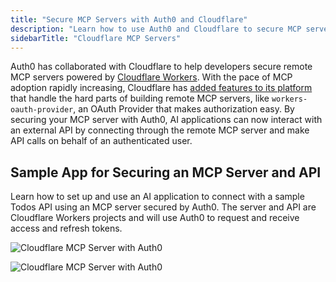 ```yaml
---
title: "Secure MCP Servers with Auth0 and Cloudflare"
description: "Learn how to use Auth0 and Cloudflare to secure MCP servers."
sidebarTitle: "Cloudflare MCP Servers"
---
```


Auth0 has collaborated with Cloudflare to help developers secure remote MCP servers powered by [Cloudflare Workers](https://developers.cloudflare.com/workers/). With the pace of MCP adoption rapidly increasing, Cloudflare has [added features to its platform](https://blog.cloudflare.com/remote-model-context-protocol-servers-mcp/) that handle the hard parts of building remote MCP servers, like `workers-oauth-provider`, an OAuth Provider that makes authorization easy. By securing your MCP server with Auth0, AI applications can now interact with an external API by connecting through the remote MCP server and make API calls on behalf of an authenticated user.

## Sample App for Securing an MCP Server and API

Learn how to set up and use an AI application to connect with a sample Todos API using an MCP server secured by Auth0. The server and API are Cloudflare Workers projects and will use Auth0 to request and receive access and refresh tokens.

<Frame>
<img
  className="block dark:hidden"
  src="https://cdn.auth0.com/website/auth0-ai/assets/diagrams/mcp-light.png"
  alt="Cloudflare MCP Server with Auth0"
/>

<img
  className="hidden dark:block"
  src="https://cdn.auth0.com/website/auth0-ai/assets/diagrams/mcp-dark.png"
  alt="Cloudflare MCP Server with Auth0"
/>
</Frame>


<Card href="https://auth0.com/blog/secure-and-deploy-remote-mcp-servers-with-auth0-and-cloudflare/" title="See all the steps and the full details in this blog post" icon="link" iconType="solid" horizontal/>
